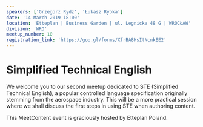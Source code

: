 ```yaml
---
speakers: ['Grzegorz Rydz', 'Łukasz Rybka']
date: '14 March 2019 18:00'
location: 'Etteplan | Business Garden | ul. Legnicka 48 G | WROCŁAW'
division: 'WRO'
meetup_number: 10
registration_link: 'https://goo.gl/forms/XfrBA8HsItNcnkEE2'
---
```


# Simplified Technical English

We welcome you to our second meetup dedicated to STE (Simplified Technical
English), a popular controlled language specification originally stemming from
the aerospace industry. This will be a more practical session where we shall
discuss the first steps in using STE when authoring content.

This MeetContent event is graciously hosted by Etteplan Poland.
